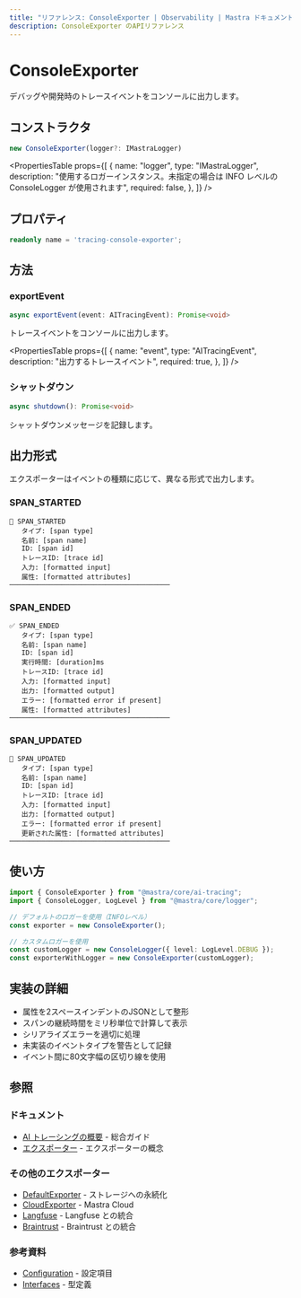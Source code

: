 ```yaml
---
title: "リファレンス: ConsoleExporter | Observability | Mastra ドキュメント"
description: ConsoleExporter のAPIリファレンス
---
```




# ConsoleExporter

デバッグや開発時のトレースイベントをコンソールに出力します。

## コンストラクタ

```typescript
new ConsoleExporter(logger?: IMastraLogger)
```

<PropertiesTable
  props={[
{
  name: "logger",
  type: "IMastraLogger",
  description:
    "使用するロガーインスタンス。未指定の場合は INFO レベルの ConsoleLogger が使用されます",
  required: false,
},
]}
/>


## プロパティ

```typescript
readonly name = 'tracing-console-exporter';
```


## 方法

### exportEvent

```typescript
async exportEvent(event: AITracingEvent): Promise<void>
```

トレースイベントをコンソールに出力します。

<PropertiesTable
  props={[
{
  name: "event",
  type: "AITracingEvent",
  description: "出力するトレースイベント",
  required: true,
},
]}
/>


### シャットダウン

```typescript
async shutdown(): Promise<void>
```

シャットダウンメッセージを記録します。


## 出力形式

エクスポーターはイベントの種類に応じて、異なる形式で出力します。

### SPAN&#95;STARTED

```
🚀 SPAN_STARTED
   タイプ: [span type]
   名前: [span name]
   ID: [span id]
   トレースID: [trace id]
   入力: [formatted input]
   属性: [formatted attributes]
────────────────────────────────────────
```


### SPAN&#95;ENDED

```
✅ SPAN_ENDED
   タイプ: [span type]
   名前: [span name]
   ID: [span id]
   実行時間: [duration]ms
   トレースID: [trace id]
   入力: [formatted input]
   出力: [formatted output]
   エラー: [formatted error if present]
   属性: [formatted attributes]
────────────────────────────────────────
```


### SPAN&#95;UPDATED

```
📝 SPAN_UPDATED
   タイプ: [span type]
   名前: [span name]
   ID: [span id]
   トレースID: [trace id]
   入力: [formatted input]
   出力: [formatted output]
   エラー: [formatted error if present]
   更新された属性: [formatted attributes]
────────────────────────────────────────
```


## 使い方

```typescript
import { ConsoleExporter } from "@mastra/core/ai-tracing";
import { ConsoleLogger, LogLevel } from "@mastra/core/logger";

// デフォルトのロガーを使用（INFOレベル）
const exporter = new ConsoleExporter();

// カスタムロガーを使用
const customLogger = new ConsoleLogger({ level: LogLevel.DEBUG });
const exporterWithLogger = new ConsoleExporter(customLogger);
```


## 実装の詳細

- 属性を2スペースインデントのJSONとして整形
- スパンの継続時間をミリ秒単位で計算して表示
- シリアライズエラーを適切に処理
- 未実装のイベントタイプを警告として記録
- イベント間に80文字幅の区切り線を使用

## 参照

### ドキュメント

- [AI トレーシングの概要](/docs/observability/ai-tracing/overview) - 総合ガイド
- [エクスポーター](/docs/observability/ai-tracing/overview#exporters) - エクスポーターの概念

### その他のエクスポーター

- [DefaultExporter](/reference/observability/ai-tracing/exporters/default-exporter) - ストレージへの永続化
- [CloudExporter](/reference/observability/ai-tracing/exporters/cloud-exporter) - Mastra Cloud
- [Langfuse](/reference/observability/ai-tracing/exporters/langfuse) - Langfuse との統合
- [Braintrust](/reference/observability/ai-tracing/exporters/braintrust) - Braintrust との統合

### 参考資料

- [Configuration](/reference/observability/ai-tracing/configuration) - 設定項目
- [Interfaces](/reference/observability/ai-tracing/interfaces) - 型定義